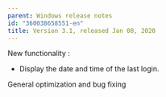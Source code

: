 ```yaml
---
parent: Windows release notes
id: "360038658551-en"
title: Version 3.1, released Jan 08, 2020
---
```

New functionality :
- Display the date and time of the last login.

General optimization and bug fixing


